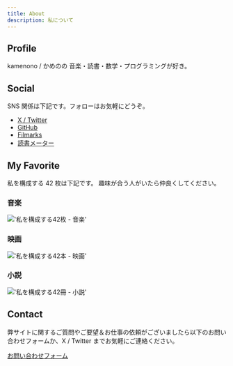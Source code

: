 ```yaml
---
title: About
description: 私について
---
```


## Profile

kamenono / かめのの
音楽・読書・数学・プログラミングが好き。

## Social

SNS 関係は下記です。フォローはお気軽にどうぞ。

- [X / Twitter](https://x.com/kameno_no3)
- [GitHub](https://github.com/nono-k)
- [Filmarks](https://filmarks.com/users/kamenono3)
- [読書メーター](https://bookmeter.com/users/944358)

## My Favorite

私を構成する 42 枚は下記です。
趣味が合う人がいたら仲良くしてください。

### 音楽

!['私を構成する42枚 - 音楽'](../../assets/images/about/favorite-music.png "私を構成する42枚 - 音楽")

### 映画

!['私を構成する42本 - 映画'](../../assets/images/about/favorite-movie.png "私を構成する42本 - 映画")

### 小説

!['私を構成する42冊 - 小説'](../../assets/images/about/favorite-book.png "私を構成する42冊 - 小説")

## Contact

弊サイトに関するご質問やご要望＆お仕事の依頼がございましたら以下のお問い合わせフォームか、X / Twitter までお気軽にご連絡ください。

[お問い合わせフォーム](contact)
